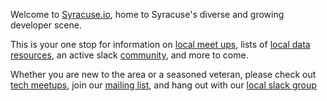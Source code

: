 
Welcome to [Syracuse.io](http://syracuse.io), home to Syracuse's diverse and growing developer scene.

This is your one stop for information on [local meet ups](/groups/), lists of [local data
resources](/resources/), an active slack [community](/community/), and more to come.

Whether you are new to the area or a seasoned veteran, please check
out [tech meetups](/groups), join our
[mailing list](https://tinyletter.com/syracuseio), and hang out
with our [local slack group](//slackacuse.herokuapp.com)

<center>
  <script async defer src="https://syracuseio.now.sh/slackin.js?large" />
</center>

Take a look at our upcoming events below, join us in slack,
and join our friendly community of Syracuse devs.

<UpcomingMeetups />
